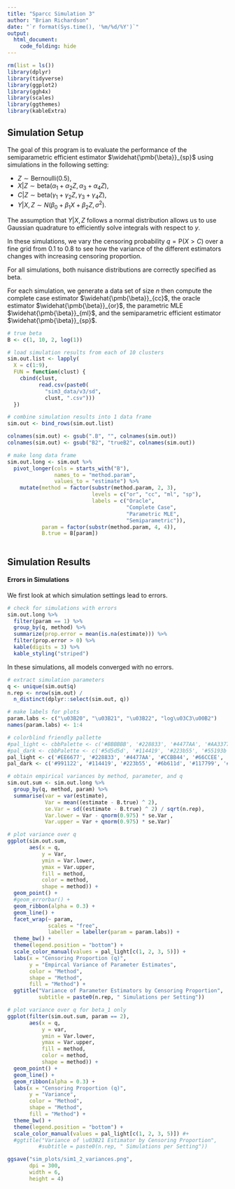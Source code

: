 ---
title: "Sparcc Simulation 3"
author: "Brian Richardson"
date: "`r format(Sys.time(), '%m/%d/%Y')`"
output:
  html_document:
    code_folding: hide
---

```{r message = F, warning = F}

rm(list = ls())
library(dplyr)
library(tidyverse)
library(ggplot2)
library(ggh4x)
library(scales)
library(ggthemes)
library(kableExtra)

```

## Simulation Setup

The goal of this program is to evaluate the performance of the semiparametric efficient estimator $\widehat{\pmb{\beta}}_{sp}$ using simulations in the following setting:

* $Z \sim \textrm{Bernoulli}(0.5)$,
* $X|Z \sim \textrm{beta}(\alpha_1 + \alpha_2 Z, \alpha_3 + \alpha_4 Z)$,
* $C|Z \sim \textrm{beta}(\gamma_1 + \gamma_2 Z, \gamma_3 + \gamma_4 Z)$,
* $Y|X,Z \sim N(\beta_0 + \beta_1X + \beta_2Z, \sigma^2)$.

The assumption that $Y|X,Z$ follows a normal distribution allows us to use Gaussian quadrature to efficiently solve integrals with respect to $y$. 

In these simulations, we vary the censoring probability $q=\textrm{P}(X>C)$ over a fine grid from 0.1 to 0.8 to see how the variance of the different estimators changes with increasing censoring proportion.

For all simulations, both nuisance distributions are correctly specified as beta.

For each simulation, we generate a data set of size $n$ then compute the complete case estimator $\widehat{\pmb{\beta}}_{cc}$, the oracle estimator $\widehat{\pmb{\beta}}_{or}$, the parametric MLE $\widehat{\pmb{\beta}}_{ml}$, and the semiparametric efficient estimator $\widehat{\pmb{\beta}}_{sp}$.

```{r}

# true beta
B <- c(1, 10, 2, log(1))

# load simulation results from each of 10 clusters
sim.out.list <- lapply(
  X = c(1:9),
  FUN = function(clust) {
    cbind(clust,
          read.csv(paste0(
            "sim3_data/v3/sd",
            clust, ".csv")))
  })

# combine simulation results into 1 data frame
sim.out <- bind_rows(sim.out.list)

colnames(sim.out) <- gsub(".B", "", colnames(sim.out))
colnames(sim.out) <- gsub("B2", "trueB2", colnames(sim.out))

# make long data frame
sim.out.long <- sim.out %>% 
  pivot_longer(cols = starts_with("B"),
               names_to = "method.param",
               values_to = "estimate") %>% 
    mutate(method = factor(substr(method.param, 2, 3),
                           levels = c("or", "cc", "ml", "sp"),
                           labels = c("Oracle",
                                      "Complete Case",
                                      "Parametric MLE",
                                      "Semiparametric")),
           param = factor(substr(method.param, 4, 4)),
           B.true = B[param])
             
```

## Simulation Results

#### Errors in Simulations

We first look at which simulation settings lead to errors.

```{r message = F}

# check for simulations with errors
sim.out.long %>% 
  filter(param == 1) %>% 
  group_by(q, method) %>% 
  summarize(prop.error = mean(is.na(estimate))) %>% 
  filter(prop.error > 0) %>% 
  kable(digits = 3) %>%
  kable_styling("striped")

```

In these simulations, all models converged with no errors.

```{r}

# extract simulation parameters
q <- unique(sim.out$q)
n.rep <- nrow(sim.out) /
  n_distinct(dplyr::select(sim.out, q))

# make labels for plots
param.labs <- c("\u03B20", "\u03B21", "\u03B22", "log\u03C3\u00B2")
names(param.labs) <- 1:4

# colorblind friendly pallette
#pal_light <- cbbPalette <- c('#BBBBBB', '#228833', '#4477AA', '#AA3377')
#pal_dark <- cbbPalette <- c('#5d5d5d', '#114419', '#223b55', '#55193b')
pal_light <- c('#EE6677', '#228833', '#4477AA', '#CCBB44', '#66CCEE', '#AA3377', '#BBBBBB')
pal_dark <- c('#991122', '#114419', '#223b55', '#6b611d', '#117799', '#55193b', '#5d5d5d')


```

```{r}

# obtain empirical variances by method, parameter, and q
sim.out.sum <- sim.out.long %>% 
  group_by(q, method, param) %>% 
  summarise(var = var(estimate),
            Var = mean((estimate - B.true) ^ 2),
            se.Var = sd((estimate - B.true) ^ 2) / sqrt(n.rep),
            Var.lower = Var - qnorm(0.975) * se.Var ,
            Var.upper = Var + qnorm(0.975) * se.Var)

```

```{r}

# plot variance over q
ggplot(sim.out.sum,
       aes(x = q,
           y = Var,
           ymin = Var.lower,
           ymax = Var.upper,
           fill = method,
           color = method,
           shape = method)) +
  geom_point() +
  #geom_errorbar() +
  geom_ribbon(alpha = 0.3) +
  geom_line() +
  facet_wrap(~ param,
             scales = "free",
             labeller = labeller(param = param.labs)) +
  theme_bw() +
  theme(legend.position = "bottom") +
  scale_color_manual(values = pal_light[c(1, 2, 3, 5)]) +
  labs(x = "Censoring Proportion (q)",
       y = "Empircal Variance of Parameter Estimates",
       color = "Method",
       shape = "Method",
       fill = "Method") +
  ggtitle("Variance of Parameter Estimators by Censoring Proportion",
          subtitle = paste0(n.rep, " Simulations per Setting"))

```

```{r}

# plot variance over q for beta_1 only
ggplot(filter(sim.out.sum, param == 2),
       aes(x = q,
           y = var,
           ymin = Var.lower,
           ymax = Var.upper,
           fill = method,
           color = method,
           shape = method)) +
  geom_point() +
  geom_line() +
  geom_ribbon(alpha = 0.3) +
  labs(x = "Censoring Proportion (q)",
       y = "Variance",
       color = "Method",
       shape = "Method",
       fill = "Method") +
  theme_bw() +
  theme(legend.position = "bottom") +
  scale_color_manual(values = pal_light[c(1, 2, 3, 5)]) #+
  #ggtitle("Variance of \u03B21 Estimator by Censoring Proportion",
          #subtitle = paste0(n.rep, " Simulations per Setting"))

ggsave("sim_plots/sim1_2_variances.png",
       dpi = 300,
       width = 6,
       height = 4)

```

